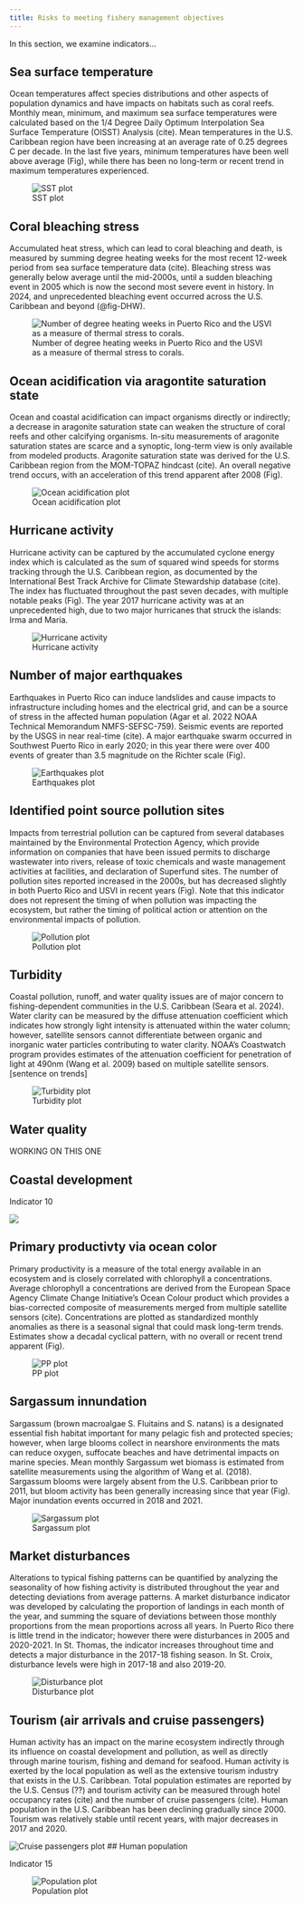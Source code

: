 ```yaml
---
title: Risks to meeting fishery management objectives
---
```


In this section, we examine indicators...

## Sea surface temperature

Ocean temperatures affect species distributions and other aspects of population dynamics and have impacts on habitats such as coral reefs. Monthly mean, minimum, and maximum sea surface temperatures were calculated based on the 1/4 Degree Daily Optimum Interpolation Sea Surface Temperature (OISST) Analysis (cite). Mean temperatures in the U.S. Caribbean region have been increasing at an average rate of 0.25 degrees C per decade. In the last five years, minimum temperatures have been well above average (Fig), while there has been no long-term or recent trend in maximum temperatures experienced.

![SST plot](/indicator_plots/Carib_SST_plot_final.png){#fig-SST fig-alt="a plot" fig-align="center"}

## Coral bleaching stress

Accumulated heat stress, which can lead to coral bleaching and death, is measured by summing degree heating weeks for the most recent 12-week period from sea surface temperature data (cite). Bleaching stress was generally below average until the mid-2000s, until a sudden bleaching event in 2005 which is now the second most severe event in history. In 2024, and unprecedented bleaching event occurred across the U.S. Caribbean and beyond (@fig-DHW).

![Number of degree heating weeks in Puerto Rico and the USVI as a measure of thermal stress to corals.](/indicator_plots/DegreeHeatingWeeks_plot_final.png){#fig-DHW fig-alt="A time series plot" fig-align="center"}

## Ocean acidification via aragontite saturation state

Ocean and coastal acidification can impact organisms directly or indirectly; a decrease in aragonite saturation state can weaken the structure of coral reefs and other calcifying organisms. In-situ measurements of aragonite saturation states are scarce and a synoptic, long-term view is only available from modeled products. Aragonite saturation state was derived for the U.S. Caribbean region from the MOM-TOPAZ hindcast (cite). An overall negative trend occurs, with an acceleration of this trend apparent after 2008 (Fig).

![Ocean acidification plot](/indicator_plots/OA_plot_final.png){fig-alt="a plot" fig-align="center"}

## Hurricane activity

Hurricane activity can be captured by the accumulated cyclone energy index which is calculated as the sum of squared wind speeds for storms tracking through the U.S. Caribbean region, as documented by the International Best Track Archive for Climate Stewardship database (cite). The index has fluctuated throughout the past seven decades, with multiple notable peaks (Fig). The year 2017 hurricane activity was at an unprecedented high, due to two major hurricanes that struck the islands: Irma and Maria.

![Hurricane activity](/indicator_plots/ACEindex_plot_final.png){fig-alt="a plot" fig-align="center"}

## Number of major earthquakes

Earthquakes in Puerto Rico can induce landslides and cause impacts to infrastructure including homes and the electrical grid, and can be a source of stress in the affected human population (Agar et al. 2022 NOAA Technical Memorandum NMFS-SEFSC-759). Seismic events are reported by the USGS in near real-time (cite). A major earthquake swarm occurred in Southwest Puerto Rico in early 2020; in this year there were over 400 events of greater than 3.5 magnitude on the Richter scale (Fig).

![Earthquakes plot](/indicator_plots/earthquakes_plot_final.png){fig-alt="a plot" fig-align="center"}

## Identified point source pollution sites

Impacts from terrestrial pollution can be captured from several databases maintained by the Environmental Protection Agency, which provide information on companies that have been issued permits to discharge wastewater into rivers, release of toxic chemicals and waste management activities at facilities, and declaration of Superfund sites. The number of pollution sites reported increased in the 2000s, but has decreased slightly in both Puerto Rico and USVI in recent years (Fig). Note that this indicator does not represent the timing of when pollution was impacting the ecosystem, but rather the timing of political action or attention on the environmental impacts of pollution.

![Pollution plot](/indicator_plots/pollution_plot_final.png){fig-alt="a plot" fig-align="center"}

## Turbidity

Coastal pollution, runoff, and water quality issues are of major concern to fishing-dependent communities in the U.S. Caribbean (Seara et al. 2024). Water clarity can be measured by the diffuse attenuation coefficient which indicates how strongly light intensity is attenuated within the water column; however, satellite sensors cannot differentiate between organic and inorganic water particles contributing to water clarity. NOAA’s Coastwatch program provides estimates of the attenuation coefficient for penetration of light at 490nm (Wang et al. 2009) based on multiple satellite sensors. \[sentence on trends\]

![Turbidity plot](/indicator_plots/turbidity_plot_final.png){fig-alt="a plot" fig-align="center"}

## Water quality

WORKING ON THIS ONE

## Coastal development

Indicator 10

![](/indicator_plots/Land_Use_Land_Cover_2024.jpg){fig-alt="Plot showing a time series of an indicator"}

## Primary productivty via ocean color

Primary productivity is a measure of the total energy available in an ecosystem and is closely correlated with chlorophyll a concentrations. Average chlorophyll a concentrations are derived from the European Space Agency Climate Change Initiative’s Ocean Colour product which provides a bias-corrected composite of measurements merged from multiple satellite sensors (cite). Concentrations are plotted as standardized monthly anomalies as there is a seasonal signal that could mask long-term trends. Estimates show a decadal cyclical pattern, with no overall or recent trend apparent (Fig).

![PP plot](/indicator_plots/carib_Chl_plot_final.png){fig-alt="a plot" fig-align="center"}

## Sargassum innundation

Sargassum (brown macroalgae S. Fluitains and S. natans) is a designated essential fish habitat important for many pelagic fish and protected species; however, when large blooms collect in nearshore environments the mats can reduce oxygen, suffocate beaches and have detrimental impacts on marine species. Mean monthly Sargassum wet biomass is estimated from satellite measurements using the algorithm of Wang et al. (2018). Sargassum blooms were largely absent from the U.S. Caribbean prior to 2011, but bloom activity has been generally increasing since that year (Fig). Major inundation events occurred in 2018 and 2021.

![Sargassum plot](/indicator_plots/Sargassum_plot_final.png){fig-alt="a plot" fig-align="center"}

## Market disturbances

Alterations to typical fishing patterns can be quantified by analyzing the seasonality of how fishing activity is distributed throughout the year and detecting deviations from average patterns. A market disturbance indicator was developed by calculating the proportion of landings in each month of the year, and summing the square of deviations between those monthly proportions from the mean proportions across all years. In Puerto Rico there is little trend in the indicator; however there were disturbances in 2005 and 2020-2021. In St. Thomas, the indicator increases throughout time and detects a major disturbance in the 2017-18 fishing season. In St. Croix, disturbance levels were high in 2017-18 and also 2019-20.

![Disturbance plot](/indicator_plots/disturbance_plot_final.png){fig-alt="a plot" fig-align="center"}

## Tourism (air arrivals and cruise passengers)

Human activity has an impact on the marine ecosystem indirectly through its influence on coastal development and pollution, as well as directly through marine tourism, fishing and demand for seafood. Human activity is exerted by the local population as well as the extensive tourism industry that exists in the U.S. Caribbean. Total population estimates are reported by the U.S. Census (??) and tourism activity can be measured through hotel occupancy rates (cite) and the number of cruise passengers (cite). Human population in the U.S. Caribbean has been declining gradually since 2000. Tourism was relatively stable until recent years, with major decreases in 2017 and 2020.

![Cruise passengers plot](/indicator_plots/cruise_plot_final.png){fig-alt="A plot" fig-align="center"} \## Human population

Indicator 15

![Population plot](/indicator_plots/population_plot_final.png){fig-alt="A plot" fig-align="center"}
